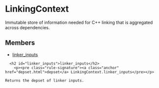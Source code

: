 <html devsite>
<head>
  <meta name="project_path" value="/_project.yaml">
  <meta name="book_path" value="/versions/6.1.0/_book.yaml">
</head>
<body>

<h1 class="page-title" id="modules.LinkingContext">LinkingContext</h1>

<!-- {% raw %} -->

Immutable store of information needed for C++ linking that is aggregated across dependencies.

<h2>Members</h2>
<ul>
    <li>
    <a href="#linker_inputs">linker_inputs</a>
  </li>
  </ul>

      <h2 id="linker_inputs">linker_inputs</h2>
        <p><pre class="rule-signature"><a class="anchor" href="depset.html">depset</a> LinkingContext.linker_inputs</pre></p>

    Returns the depset of linker inputs.



</body>
</html>

<!-- {% endraw %} -->
